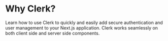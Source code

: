 # Why Clerk?

Learn how to use Clerk to quickly and easily add secure authentication and user management to your Next.js application. Clerk works seamlessly on both client side and server side components.
